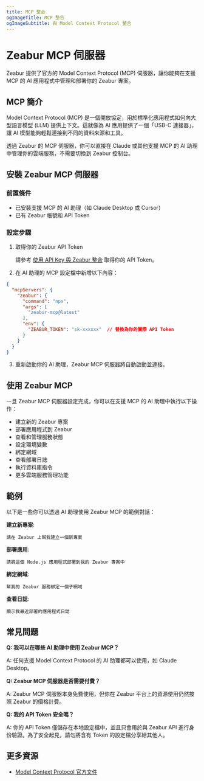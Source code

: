 ```yaml
---
title: MCP 整合
ogImageTitle: MCP 整合
ogImageSubtitle: 與 Model Context Protocol 整合
---
```


# Zeabur MCP 伺服器

Zeabur 提供了官方的 Model Context Protocol (MCP) 伺服器，讓你能夠在支援 MCP 的 AI 應用程式中管理和部署你的 Zeabur 專案。

## MCP 簡介

Model Context Protocol (MCP) 是一個開放協定，用於標準化應用程式如何向大型語言模型 (LLM) 提供上下文。這就像為 AI 應用提供了一個「USB-C 連接器」，讓 AI 模型能夠輕鬆連接到不同的資料來源和工具。

透過 Zeabur 的 MCP 伺服器，你可以直接在 Claude 或其他支援 MCP 的 AI 助理中管理你的雲端服務，不需要切換到 Zeabur 控制台。

## 安裝 Zeabur MCP 伺服器

### 前置條件

- 已安裝支援 MCP 的 AI 助理（如 Claude Desktop 或 Cursor）
- 已有 Zeabur 帳號和 API Token

### 設定步驟

1. 取得你的 Zeabur API Token

   請參考 [使用 API Key 與 Zeabur 整合](./developer/use-api-key) 取得你的 API Token。

2. 在 AI 助理的 MCP 設定檔中新增以下內容：

```json
{
  "mcpServers": {
    "zeabur": {
      "command": "npx",
      "args": [
        "zeabur-mcp@latest"
      ],
      "env": {
        "ZEABUR_TOKEN": "sk-xxxxxx"  // 替換為你的實際 API Token
      }
    }
  }
}
```

3. 重新啟動你的 AI 助理，Zeabur MCP 伺服器將自動啟動並連接。

## 使用 Zeabur MCP

一旦 Zeabur MCP 伺服器設定完成，你可以在支援 MCP 的 AI 助理中執行以下操作：

- 建立新的 Zeabur 專案
- 部署應用程式到 Zeabur
- 查看和管理服務狀態
- 設定環境變數
- 綁定網域
- 查看部署日誌
- 執行資料庫指令
- 更多雲端服務管理功能

## 範例

以下是一些你可以透過 AI 助理使用 Zeabur MCP 的範例對話：

**建立新專案**:
```
請在 Zeabur 上幫我建立一個新專案
```

**部署應用**:
```
請將這個 Node.js 應用程式部署到我的 Zeabur 專案中
```

**綁定網域**:
```
幫我的 Zeabur 服務綁定一個子網域
```

**查看日誌**:
```
顯示我最近部署的應用程式日誌
```

## 常見問題

**Q: 我可以在哪些 AI 助理中使用 Zeabur MCP？**

A: 任何支援 Model Context Protocol 的 AI 助理都可以使用，如 Claude Desktop。

**Q: Zeabur MCP 伺服器是否需要付費？**

A: Zeabur MCP 伺服器本身免費使用，但你在 Zeabur 平台上的資源使用仍然按照 Zeabur 的價格計費。

**Q: 我的 API Token 安全嗎？**

A: 你的 API Token 僅儲存在本地設定檔中，並且只會用於與 Zeabur API 進行身份驗證。為了安全起見，請勿將含有 Token 的設定檔分享給其他人。

## 更多資源

- [Model Context Protocol 官方文件](https://modelcontextprotocol.io/)
